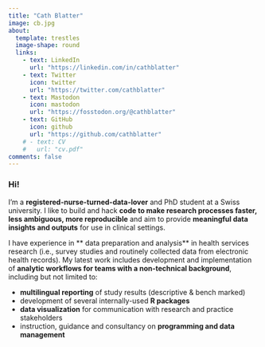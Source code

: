 ```yaml
---
title: "Cath Blatter"
image: cb.jpg
about:
  template: trestles
  image-shape: round
  links:
    - text: LinkedIn
      url: "https://linkedin.com/in/cathblatter"
    - text: Twitter
      icon: twitter
      url: "https://twitter.com/cathblatter"
    - text: Mastodon
      icon: mastodon
      url: "https://fosstodon.org/@cathblatter"
    - text: GitHub
      icon: github
      url: "https://github.com/cathblatter"
    # - text: CV
    #   url: "cv.pdf"
comments: false
---
```

::: {.column-page}

### Hi!

I’m a **registered-nurse-turned-data-lover** and PhD student at a Swiss university. 
I like to build and hack **code to make research processes faster, less ambiguous, more reproducible** 
and aim to provide **meaningful data insights and outputs** for use in clinical settings.     

<!-- :::: {.columns} -->

<!-- :::{.column} -->

<!-- #### Education -->

<!-- - since 2020: PhD student   -->
<!--   *University of Basel* -->

<!-- - 2019: MSc Nursing   -->
<!--   *University of Basel* -->

<!-- - 2012: Registered Nurse (RN) -->

<!-- ::: -->

<!-- ::: {.column} -->

<!-- #### Work experience -->

<!-- - since 2020: Teaching assistant  -->

<!-- - since 2016: Research assistant   -->
<!--   *University of Basel* -->

<!-- - 2012-2016: RN in several Swiss acute care hospitals  -->

<!-- ::: -->

<!-- :::: -->


I have experience in ** data preparation and analysis**  in health services research (i.e., survey studies and routinely collected data from electronic health records). My latest work includes development and implementation of **analytic workflows  for teams with a non-technical background**, including but not limited to:  

  - **multilingual reporting** of study results (descriptive & bench marked)  
  - development of several internally-used **R packages**  
  - **data visualization** for communication with research and practice stakeholders  
  - instruction, guidance and consultancy on **programming and data management**  

:::